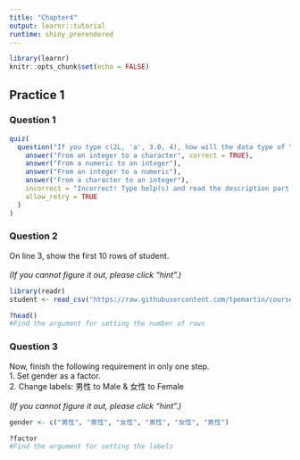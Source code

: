 ```yaml
---
title: "Chapter4"
output: learnr::tutorial
runtime: shiny_prerendered
---
```


```r
library(learnr)
knitr::opts_chunk$set(echo = FALSE)
```


## Practice 1

### Question 1 

```r
quiz(
  question("If you type c(2L, 'a', 3.0, 4), how will the data type of \"2L\" be changed?",
    answer("From an integer to a character", correct = TRUE),
    answer("From a numeric to an integer"),
    answer("From an integer to a numeric"),
    answer("From a character to an integer"),
    incorrect = "Incorrect! Type help(c) and read the description part carefully.",
    allow_retry = TRUE
  )
)
```


### Question 2

On line 3, show the first 10 rows of student. 
\
\
*(If you cannot figure it out, please click "hint".)*
```r
library(readr)
student <- read_csv("https://raw.githubusercontent.com/tpemartin/course-107-1-programming-for-data-science/master/data/student.csv")

```
```r
?head()
#Find the argument for setting the number of rows
```


### Question 3

Now, finish the following requirement in only one step. \
1. Set gender as a factor. \
2. Change labels: 男性 to Male & 女性 to Female
\
\
*(If you cannot figure it out, please click "hint".)*
```r
gender <- c("男性", "男性", "女性", "男性", "女性", "男性")
```

```r
?factor
#Find the argument for setting the labels
```
